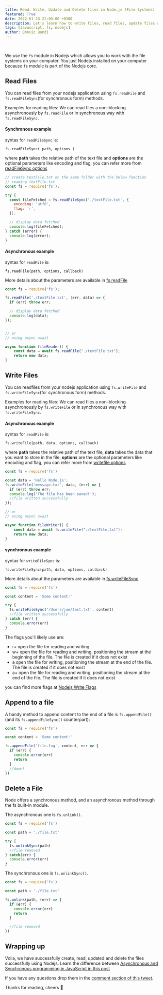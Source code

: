 ```yaml
---
title: Read, Write, Update and Delete files in Node.js (File Systems)
featured: True
date: 2022-01-28 22:00:00 +0300
description: Let's learn how to write files, read files, update files and delete files with Nodejs ~ Bonvic Bundi
tags: [Javascript, fs, nodejs]
author: Bonvic Bundi
---
```


<br />

We use the `fs` module in Nodejs which allows you to work with the file systems on your computer.
You just Nodejs installed on your computer because `fs` module is part of the Nodejs core.

## Read Files

You can read files from your nodejs application using `fs.readFile` and `fs.readFileSync`(for synchronous form) methods.

Examples for reading files:
We can read files a non-blocking asynchronously by `fs.readFile` or in synchronous way with `fs.readFileSync`.

#### Synchronous example

syntax for `readFileSync` is:

```
fs.readFileSync( path, options )
```

where **path** takes the relative path of the text file and **options** are the optional parameters like encoding and flag, you can refer more from [readFileSync options](https://nodejs.org/api/fs.html#fs_fs_readfilesync_path_options)

```js
// create textFile.txt on the same folder with the below function
// reading textFile.txt
const fs = require('fs');

try {
  const fileFetched = fs.readFileSync('./textFile.txt', {
    encoding: 'utf8',
    flag: 'r',
  });

  // display data fetched
  console.log(fileFetched);
} catch (error) {
  console.log(error);
}
```

#### Asynchronous example

syntax for `readFile` is:

```
fs.readFile(path, options, callback)
```

More details about the parameters are available in [fs.readFile](https://nodejs.org/api/fs.html#fs_fs_readfile_path_options_callback)

```js
const fs = require('fs');

fs.readFile('./textFile.txt', (err, data) => {
  if (err) throw err;

  // display data fetched
  console.log(data);
});


// or
// using async await 

async function fileReader() {
    const data = await fs.readFile("./textFile.txt");
    return new data;
}
```

## Write Files

You can readfiles from your nodejs application using `fs.writeFile` and `fs.writeFileSync`(for synchronous form) methods.

Examples for reading files:
We can read files a non-blocking asynchronously by `fs.writeFile` or in synchronous way with `fs.writeFileSync`.

#### Asynchronous example

syntax for `readFile` is:

```
fs.writeFile(path, data, options, callback)
```

where **path** takes the relative path of the text file, **data** takes the data that you want to store in the file, **options** are the optional parameters like encoding and flag, you can refer more from [writefile options](https://nodejs.org/docs/latest-v15.x/api/fs.html#fs_fs_writefile_file_data_options_callback)

```js
const fs = require('fs')

const data = 'Hello Node.js';
fs.writeFile('message.txt', data, (err) => {
  if (err) throw err;
  console.log('The file has been saved!');
  //file written successfully
});

// or
// using async await 

async function fileWriter() {
    const data = await fs.writeFile("./textFile.txt");
    return new data;
}
```

#### synchronous example

syntax for `writeFileSync` is:

```
fs.writeFileSync(path, data, options, callback)
```

More details about the parameters are available in [fs.writeFileSync](https://nodejs.org/api/fs.html#fs_fs_writefilesync_file_data_options)

```js
const fs = require('fs')

const content = 'Some content!'

try {
  fs.writeFileSync('/Users/joe/test.txt', content)
  //file written successfully
} catch (err) {
  console.error(err)
}
```

The flags you'll likely use are:
- r+ open the file for reading and writing
- w+ open the file for reading and writing, positioning the stream at the beginning of the file. The file is created if it does not exist
- a open the file for writing, positioning the stream at the end of the file. The file is created if it does not exist
- a+ open the file for reading and writing, positioning the stream at the end of the file. The file is created if it does not exist

you can find more flags at [Nodejs Write Flags](https://nodejs.org/api/fs.html#fs_file_system_flags)


## Append to a file

A handy method to append content to the end of a file is `fs.appendFile()` (and its `fs.appendFileSync()` counterpart):

```js
const fs = require('fs')

const content = 'Some content!'

fs.appendFile('file.log', content, err => {
  if (err) {
    console.error(err)
    return
  }
  //done!
})
```

## Delete a File

Node offers a synchronous method, and an asynchronous method through the fs built-in module.

The asynchronous one is `fs.unlink()`.

```js
const fs = require('fs')

const path = './file.txt'

try {
  fs.unlinkSync(path)
  //file removed
} catch(err) {
  console.error(err)
}
```

The synchronous one is `fs.unlinkSync()`.

```js
const fs = require('fs')

const path = './file.txt'

fs.unlink(path, (err) => {
  if (err) {
    console.error(err)
    return
  }

  //file removed
})
```


## Wrapping up

Volla, we have successfully create, read, updated and delete the files successfully using Nodejs.
Learn the difference between [Asynchronous and Synchronous programming in JavaScript in this post](https://bonvic.dev/writings/diferrence-between-synchronous-and-asynchronous-javascript/)

If you have any questions drop them in the [comment section of this tweet](https://twitter.com/b0nvic/status/1487140065394446340?s=20&t=DdwQ9-NXntP6_mAkrGmkNw).

Thanks for reading, cheers 🥂
